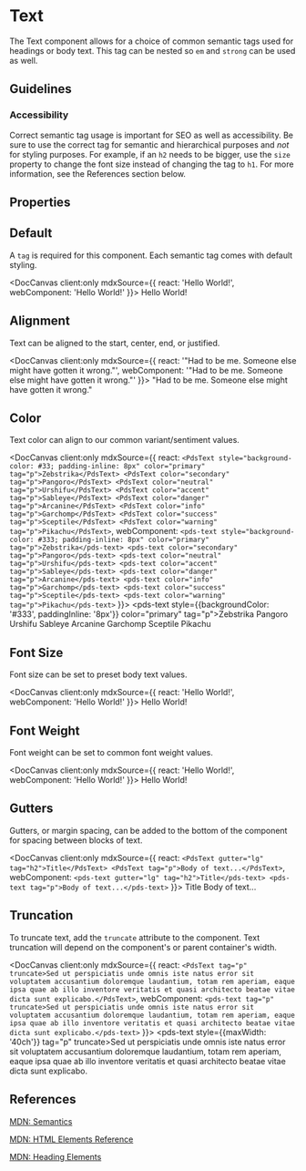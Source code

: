 
# Text

The Text component allows for a choice of common semantic tags used for headings or body text. This tag can be nested so `em` and `strong` can be used as well.

## Guidelines

### Accessibility

Correct semantic tag usage is important for SEO as well as accessibility. Be sure to use the correct tag for semantic and hierarchical purposes and *not* for styling purposes. For example, if an `h2` needs to be bigger, use the `size` property to change the font size instead of changing the tag to `h1`. For more information, see the References section below.

## Properties

<DocArgsTable componentName="pds-text" docSource={components} />

## Default

A `tag` is required for this component. Each semantic tag comes with default styling.

<DocCanvas client:only
  mdxSource={{
    react: '<PdsText tag="h1">Hello World!</PdsText>',
    webComponent: '<pds-text tag="h1">Hello World!</pds-text>'
}}>
  <pds-text tag="h1">Hello World!</pds-text>
</DocCanvas>

## Alignment

Text can be aligned to the start, center, end, or justified.

<DocCanvas client:only
  mdxSource={{
    react: '<PdsText align="center" tag="em">"Had to be me. Someone else might have gotten it wrong."</PdsText>',
    webComponent: '<pds-text align="center" tag="em">"Had to be me. Someone else might have gotten it wrong."</pds-text>'
}}>
  <pds-text align="center" tag="em">"Had to be me. Someone else might have gotten it wrong."</pds-text>
</DocCanvas>

## Color

Text color can align to our common variant/sentiment values.

<DocCanvas client:only
  mdxSource={{
    react: `
      <PdsText style="background-color: #33; padding-inline: 8px" color="primary" tag="p">Zebstrika</PdsText>
      <PdsText color="secondary" tag="p">Pangoro</PdsText>
      <PdsText color="neutral" tag="p">Urshifu</PdsText>
      <PdsText color="accent" tag="p">Sableye</PdsText>
      <PdsText color="danger" tag="p">Arcanine</PdsText>
      <PdsText color="info" tag="p">Garchomp</PdsText>
      <PdsText color="success" tag="p">Sceptile</PdsText>
      <PdsText color="warning" tag="p">Pikachu</PdsText>
    `,
    webComponent: `
      <pds-text style="background-color: #333; padding-inline: 8px" color="primary" tag="p">Zebstrika</pds-text>
      <pds-text color="secondary" tag="p">Pangoro</pds-text>
      <pds-text color="neutral" tag="p">Urshifu</pds-text>
      <pds-text color="accent" tag="p">Sableye</pds-text>
      <pds-text color="danger" tag="p">Arcanine</pds-text>
      <pds-text color="info" tag="p">Garchomp</pds-text>
      <pds-text color="success" tag="p">Sceptile</pds-text>
      <pds-text color="warning" tag="p">Pikachu</pds-text>
    `
}}>
  <pds-text style={{backgroundColor: '#333', paddingInline: '8px'}} color="primary" tag="p">Zebstrika</pds-text>
  <pds-text color="secondary" tag="p">Pangoro</pds-text>
  <pds-text color="neutral" tag="p">Urshifu</pds-text>
  <pds-text color="accent" tag="p">Sableye</pds-text>
  <pds-text color="danger" tag="p">Arcanine</pds-text>
  <pds-text color="info" tag="p">Garchomp</pds-text>
  <pds-text color="success" tag="p">Sceptile</pds-text>
  <pds-text color="warning" tag="p">Pikachu</pds-text>
</DocCanvas>

## Font Size

Font size can be set to preset body text values.

<DocCanvas client:only
  mdxSource={{
    react: '<PdsText size="2xl" tag="p">Hello World!</PdsText>',
    webComponent: '<pds-text size="2xl" tag="p">Hello World!</pds-text>'
}}>
  <pds-text size="2xl" tag="p">Hello World!</pds-text>
</DocCanvas>

## Font Weight

Font weight can be set to common font weight values.

<DocCanvas client:only
  mdxSource={{
    react: '<PdsText weight="bold" tag="p">Hello World!</PdsText>',
    webComponent: '<pds-text weight="bold" tag="p">Hello World!</pds-text>'
}}>
  <pds-text weight="bold" tag="p">Hello World!</pds-text>
</DocCanvas>

## Gutters

Gutters, or margin spacing, can be added to the bottom of the component for spacing between blocks of text.

<DocCanvas client:only
  mdxSource={{
    react: `
      <PdsText gutter="lg" tag="h2">Title</PdsText>
      <PdsText tag="p">Body of text...</PdsText>
    `,
    webComponent: `
      <pds-text gutter="lg" tag="h2">Title</pds-text>
      <pds-text tag="p">Body of text...</pds-text>
    `
}}>
  <pds-text gutter="lg" tag="h2">Title</pds-text>
  <pds-text tag="p">Body of text...</pds-text>
</DocCanvas>

## Truncation

To truncate text, add the `truncate` attribute to the component. Text truncation will depend on the component's or parent container's width.

<DocCanvas client:only
  mdxSource={{
    react: `<PdsText tag="p" truncate>Sed ut perspiciatis unde omnis iste natus error sit voluptatem accusantium doloremque laudantium, totam rem aperiam, eaque ipsa quae ab illo inventore veritatis et quasi architecto beatae vitae dicta sunt explicabo.</PdsText>`,
    webComponent: `<pds-text tag="p" truncate>Sed ut perspiciatis unde omnis iste natus error sit voluptatem accusantium doloremque laudantium, totam rem aperiam, eaque ipsa quae ab illo inventore veritatis et quasi architecto beatae vitae dicta sunt explicabo.</pds-text>`
}}>
  <pds-text style={{maxWidth: '40ch'}} tag="p" truncate>Sed ut perspiciatis unde omnis iste natus error sit voluptatem accusantium doloremque laudantium, totam rem aperiam, eaque ipsa quae ab illo inventore veritatis et quasi architecto beatae vitae dicta sunt explicabo.</pds-text>
</DocCanvas>

## References

[MDN: Semantics](https://developer.mozilla.org/en-US/docs/Glossary/Semantics)

[MDN: HTML Elements Reference](https://developer.mozilla.org/en-US/docs/Web/HTML/Element#text-level_semantics)

[MDN: Heading Elements](https://developer.mozilla.org/en-US/docs/Web/HTML/Element/Heading_Elements)
